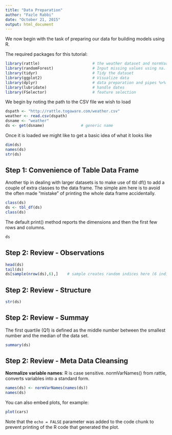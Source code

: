 ```yaml
---
title: "Data Preparation"
author: "Fazle Rabbi"
date: "October 21, 2015"
output: html_document
---
```


We now begin with the task of preparing our data for building models using R.

The required packages for this tutorial:
```r
library(rattle)                       # the weather dataset and normVarNames()
library(randomForest)                 # Input missing values using na. roughfix()
library(tidyr)                        # Tidy the dataset
library(ggplot2)                      # Visualize data
library(dplyr)                        # data preparation and pipes %>%
library(lubridate)                    # handle dates
library(FSelector)                    # feature selection
```

We begin by noting the path to the CSV file we wish to load
```r
dspath <- "http://rattle.togaware.com/weather.csv"
weather <- read.csv(dspath)
dsname <- "weather"
ds <- get(dsname)                # generic name
```

Once it is loaded we might like to get a basic idea of what it looks like
```r
dim(ds)
names(ds)
str(ds)
```

## Step 1: Convenience of Table Data Frame
Another tip in dealing with larger datasets is to make use of tbl df() to add a couple of extra
classes to the data frame. The simple aim here is to avoid the often made “mistake” of printing
the whole data frame accidentally.

```r
class(ds)
ds <- tbl_df(ds)
class(ds)
```

The default print() method reports the dimensions and then the first few rows and columns.
```r
ds
```

## Step 2: Review - Observations
```r
head(ds)
tail(ds)
ds[sample(nrow(ds),6),]    # sample creates random indices here (6 indices)
```

## Step 2: Review - Structure
```r
str(ds)
```

## Step 2: Review - Summay
The first quartile (Q1) is defined as the middle number between the smallest number and the median of the data set. 

```r
summary(ds)
```

## Step 2: Review - Meta Data Cleansing
**Normalize variable names**:  R is case sensitive. normVarNames() from rattle, converts variables into a standard form.
```r
names(ds) <- normVarNames(names(ds))
names(ds)
```






You can also embed plots, for example:

```r
plot(cars)
```

Note that the `echo = FALSE` parameter was added to the code chunk to prevent printing of the R code that generated the plot.
